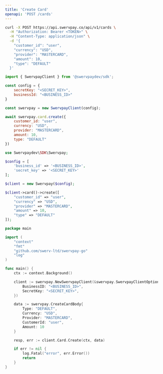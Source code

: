 ```yaml
---
title: 'Create Card'
openapi: 'POST /cards'
---
```


<RequestExample>

```bash cURL
curl -X POST https://api.swervpay.co/api/v1/cards \
  -H "Authorization: Bearer <TOKEN>" \
  -H "Content-Type: application/json" \
  -d '{
    "customer_id": "user",
    "currency": "USD",
    "provider": "MASTERCARD",
    "amount": 10,
    "type": "DEFAULT"
  }'
```

```javascript Node.js
import { SwervpayClient } from '@swervpaydev/sdk';

const config = {
    secretKey: "<SECRET_KEY>",
    businessId: "<BUSINESS_ID>"
}

const swervpay = new SwervpayClient(config);

await swervpay.card.create({
    customer_id: "user",
    currency: "USD",
    provider: "MASTERCARD",
    amount: 10,
    type: "DEFAULT"
})
```

```php PHP
use Swervpaydev\SDK\Swervpay;

$config = [
	'business_id' => '<BUSINESS_ID>',
	'secret_key' => '<SECRET_KEY>'
];

$client = new Swervpay($config);

$client->card()->create([
    "customer_id" => "user",
    "currency" => "USD",
    "provider" => "MASTERCARD",
    "amount" => 10,
    "type" => "DEFAULT"
]);
```


```go Go
package main

import (
	"context"
	"fmt"
	"github.com/swerv-ltd/swervpay-go"
	"log"
)

func main() {
	ctx := context.Background()

	client := swervpay.NewSwervpayClient(&swervpay.SwervpayClientOption{
        BusinessID: "<BUSINESS_ID>",
        SecretKey: "<SECRET_KEY>",
    })

    data := swervpay.CreateCardBody{
        Type: "DEFAULT",
        Currency: "USD",
        Provider: "MASTERCARD",
        CustomerId: "user",
        Amount: 10
    }

	resp, err := client.Card.Create(ctx, data)

	if err != nil {
		log.Fatal("error", err.Error())
		return
	}
}
```

</RequestExample>

